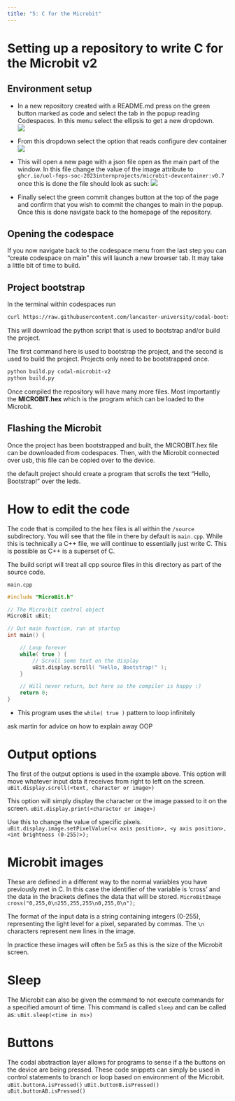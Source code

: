 ```yaml
---
title: "5: C for the Microbit"
---
```


# Setting up a repository to write C for the Microbit v2

## Environment setup
- In a new repository created with a README.md press on the green button marked as code and select the tab in the popup reading Codespaces. In this menu select the ellipsis to get a new dropdown.  
![](/img/github_code.png)  

- From this dropdown select the option that reads configure dev container  
![](/img/config-dec-cont.png)

- This will open a new page with a json file open as the main part of the window. In this file change the value of the image attribute to `ghcr.io/uol-feps-soc-2023internprojects/microbit-devcontainer:v0.7` once this is done the file should look as such:
![](/img/devcontainer-json-example.png)

- Finally select the green commit changes button at the top of the page and confirm that you wish to commit the changes to main in the popup. Once this is done navigate back to the homepage of the repository.

## Opening the codespace
If you now navigate back to the codespace menu from the last step you can "create codespace on main" this will launch a new browser tab. It may take a little bit of time to build.

## Project bootstrap
In the terminal within codespaces run   
``` bash
curl https://raw.githubusercontent.com/lancaster-university/codal-bootstrap/main/build.py > build.py
```
This will download the python script that is used to bootstrap and/or build the project.

The first command here is used to bootstrap the project, and the second is used to build the project. Projects only need to be bootstrapped once.
``` default
python build.py codal-microbit-v2
python build.py
```
Once compiled the repository will have many more files. Most importantly the **MICROBIT.hex** which is the program which can be loaded to the Microbit.

## Flashing the Microbit
Once the project has been bootstrapped and built, the MICROBIT.hex file can be downloaded from codespaces. Then, with the Microbit connected over usb, this file can be copied over to the device.

the default project should create a program that scrolls the text "Hello, Bootstrap!" over the leds.

# How to edit the code
The code that is compiled to the hex files is all within the `/source` subdirectory. You will see that the file in there by default is `main.cpp`. While this is technically a C++ file, we will continue to essentially just write C. This is possible as C++ is a superset of C. 

The build script will treat all cpp source files in this directory as part of the source code.

`main.cpp`
``` cpp
#include "MicroBit.h"

// The Micro:bit control object
MicroBit uBit;

// Out main function, run at startup
int main() {

    // Loop forever
    while( true ) {
        // Scroll some text on the display
        uBit.display.scroll( "Hello, Bootstrap!" );
    }

    // Will never return, but here so the compiler is happy :)
    return 0;
}
```
- This program uses the `while( true )` pattern to loop infinitely 


ask martin for advice on how to explain away OOP

# Output options
The first of the output options is used in the example above. This option will move whatever input data it receives from right to left on the screen.
`uBit.display.scroll(<text, character or image>)`

This option will simply display the character or the image passed to it on the screen.
`uBit.display.print(<character or image>)`

Use this to change the value of specific pixels.
`uBit.display.image.setPixelValue(<x axis position>, <y axis position>, <int brightness (0-255)>);`

# Microbit images
These are defined in a different way to the normal variables you have previously met in C. In this case  the identifier of the variable is 'cross' and the data in the brackets defines the data that will be stored.
`MicroBitImage cross("0,255,0\n255,255,255\n0,255,0\n");`

The format of the input data is a string containing integers (0-255), representing the light level for a pixel, separated by commas. The `\n` characters represent new lines in the image. 

In practice these images will often be 5x5 as this is the size of the Microbit screen.

# Sleep
The Microbit can also be given the command to not execute commands for a specified amount of time. This command is called `sleep` and can be called as:
`uBit.sleep(<time in ms>)`

# Buttons
The codal abstraction layer allows for programs to sense if a the buttons on the device are being pressed. These code snippets can simply be used in control statements to branch or loop based on environment of the Microbit.
`uBit.buttonA.isPressed()`
`uBit.buttonB.isPressed()`
`uBit.buttonAB.isPressed()`